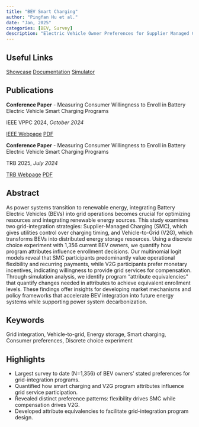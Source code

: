 ```yaml
---
title: "BEV Smart Charging"
author: "Pingfan Hu et al."
date: "Jan, 2025"
categories: [BEV, Survey]
description: "Electric Vehicle Owner Preferences for Supplier Managed Charging and Vehicle-to-Grid Programs."
---
```


## Useful Links

::: {.d-flex .justify-content-center}
[<i class="bi bi-file-text"></i> Showcase](https://sc.pingfanhu.com){.btn .btn-primary .mx-1}
[<i class="bi bi-file-richtext"></i> Documentation](https://bev.pingfanhu.com){.btn .btn-primary .mx-1}
[<i class="bi bi-calculator"></i> Simulator](https://gwuvehicle.shinyapps.io/enrollment_simulator/){.btn .btn-primary .mx-1}
:::

## Publications

:::: {.card .mb-4 .custom-card}
::: {.card-body}
**Conference Paper** - Measuring Consumer Willingness to Enroll in Battery Electric Vehicle Smart Charging Programs

IEEE VPPC 2024, *October 2024*

::: {.d-flex .justify-content-end}
[<i class="bi bi-journal-bookmark-fill"></i> IEEE Webpage](https://ieeexplore.ieee.org/document/10755299){.btn .btn-outline-primary .mx-1}
[<i class="bi bi-file-earmark-pdf"></i> PDF](/pdf/smart_charging_ieee_2024.pdf){.btn .btn-outline-primary .mx-1}
:::
:::
::::

:::: {.card .mb-4 .custom-card}
::: {.card-body}
**Conference Paper** - Measuring Consumer Willingness to Enroll in Battery Electric Vehicle Smart Charging Programs

TRB 2025, *July 2024*

::: {.d-flex .justify-content-end}
[<i class="bi bi-journal-bookmark-fill"></i> TRB Webpage](https://annualmeeting.mytrb.org/OnlineProgramArchive/Details/23152){.btn .btn-outline-primary .mx-1}
[<i class="bi bi-file-earmark-pdf"></i> PDF](/pdf/smart_charging_trb_2025.pdf){.btn .btn-outline-primary .mx-1}
:::
:::
::::

## Abstract

As power systems transition to renewable energy, integrating Battery Electric Vehicles (BEVs) into grid operations becomes crucial for optimizing resources and integrating renewable energy sources. This study examines two grid-integration strategies: Supplier-Managed Charging (SMC), which gives utilities control over charging timing, and Vehicle-to-Grid (V2G), which transforms BEVs into distributed energy storage resources. Using a discrete choice experiment with 1,356 current BEV owners, we quantify how program attributes influence enrollment decisions. Our multinomial logit models reveal that SMC participants predominantly value operational flexibility and recurring payments, while V2G participants prefer monetary incentives, indicating willingness to provide grid services for compensation. Through simulation analysis, we identify program "attribute equivalencies" that quantify changes needed in attributes to achieve equivalent enrollment levels. These findings offer insights for developing market mechanisms and policy frameworks that accelerate BEV integration into future energy systems while supporting power system decarbonization.

## Keywords

Grid integration, Vehicle-to-grid, Energy storage, Smart charging, Consumer preferences, Discrete choice experiment

## Highlights

- Largest survey to date (N=1,356) of BEV owners’ stated preferences for grid-integration programs.
- Quantified how smart charging and V2G program attributes influence grid service participation.
- Revealed distinct preference patterns: flexibility drives SMC while compensation drives V2G.
- Developed attribute equivalencies to facilitate grid-integration program design.
